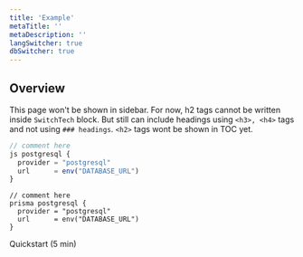 ```yaml
---
title: 'Example'
metaTitle: ''
metaDescription: ''
langSwitcher: true
dbSwitcher: true
---
```


## Overview

This page won't be shown in sidebar. For now, h2 tags cannot be written inside `SwitchTech` block. But still can include headings using `<h3>, <h4>` tags and not using `### headings`.
`<h2>` tags wont be shown in TOC yet.

```js
// comment here
js postgresql {
  provider = "postgresql"
  url      = env("DATABASE_URL")
}
```

```prisma
// comment here
prisma postgresql {
  provider = "postgresql"
  url      = env("DATABASE_URL")
}
```

<ButtonLink color="dark" type="primary" href="/" target="_blank">
  Quickstart (5 min)
</ButtonLink>
